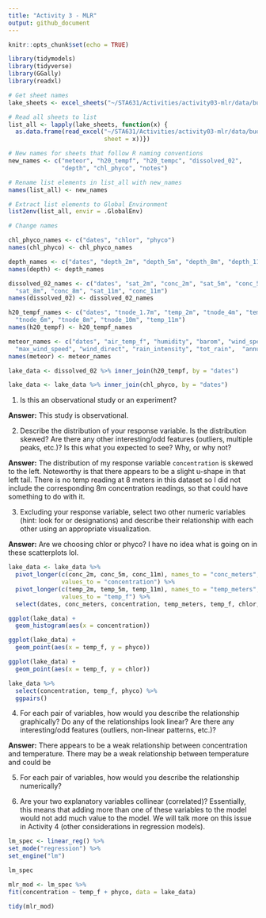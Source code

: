 ```yaml
---
title: "Activity 3 - MLR"
output: github_document
---
```


```r

knitr::opts_chunk$set(echo = TRUE)

library(tidymodels)
library(tidyverse)
library(GGally)
library(readxl)

```


```r

# Get sheet names
lake_sheets <- excel_sheets("~/STA631/Activities/activity03-mlr/data/buoy-2011-2020.xlsx")  

# Read all sheets to list
list_all <- lapply(lake_sheets, function(x) {       
  as.data.frame(read_excel("~/STA631/Activities/activity03-mlr/data/buoy-2011-2020.xlsx", 
                           sheet = x))})

# New names for sheets that follow R naming conventions
new_names <- c("meteor", "h20_tempf", "h20_tempc", "dissolved_02", 
               "depth", "chl_phyco", "notes")

# Rename list elements in list_all with new_names
names(list_all) <- new_names

# Extract list elements to Global Environment
list2env(list_all, envir = .GlobalEnv)

```




```r

# Change names

chl_phyco_names <- c("dates", "chlor", "phyco")
names(chl_phyco) <- chl_phyco_names

depth_names <- c("dates", "depth_2m", "depth_5m", "depth_8m", "depth_11m")
names(depth) <- depth_names

dissolved_02_names <- c("dates", "sat_2m", "conc_2m", "sat_5m", "conc_5m",
  "sat_8m", "conc_8m", "sat_11m", "conc_11m")
names(dissolved_02) <- dissolved_02_names

h20_tempf_names <- c("dates", "tnode_1.7m", "temp_2m", "tnode_4m", "temp_5m", 
  "tnode_6m", "tnode_8m", "tnode_10m", "temp_11m")
names(h20_tempf) <- h20_tempf_names

meteor_names <- c("dates", "air_temp_f", "humidity", "barom", "wind_speed",
  "max_wind_speed", "wind_direct", "rain_intensity", "tot_rain",  "annual_rain_accum", "inter_rain")
names(meteor) <- meteor_names

```


```r

lake_data <- dissolved_02 %>% inner_join(h20_tempf, by = "dates")

lake_data <- lake_data %>% inner_join(chl_phyco, by = "dates")

```


1. Is this an observational study or an experiment?

**Answer:** This study is observational.

2. Describe the distribution of your response variable. Is the distribution skewed? Are there any other interesting/odd features (outliers, multiple peaks, etc.)?  Is this what you expected to see? Why, or why not?

**Answer:** The distribution of my response variable `concentration` is skewed to the left.
Noteworthy is that there appears to be a slight u-shape in that left tail. There is no temp reading at 8 meters in this dataset so I did not include the corresponding 8m concentration readings, so that could have something to do with it.

3. Excluding your response variable, select two other numeric variables (hint: look for <dbl> or <int> designations) and describe their relationship with each other using an appropriate visualization.

**Answer:** Are we choosing chlor or phyco? I have no idea what is going on in these scatterplots lol.

```r

lake_data <- lake_data %>% 
  pivot_longer(c(conc_2m, conc_5m, conc_11m), names_to = "conc_meters", 
               values_to = "concentration") %>% 
  pivot_longer(c(temp_2m, temp_5m, temp_11m), names_to = "temp_meters", 
               values_to = "temp_f") %>% 
  select(dates, conc_meters, concentration, temp_meters, temp_f, chlor, phyco)


```



```r

ggplot(lake_data) +
  geom_histogram(aes(x = concentration))

ggplot(lake_data) +
  geom_point(aes(x = temp_f, y = phyco))

ggplot(lake_data) +
  geom_point(aes(x = temp_f, y = chlor))

```

```r

lake_data %>% 
  select(concentration, temp_f, phyco) %>% 
  ggpairs()

```

4. For each pair of variables, how would you describe the relationship graphically? Do any of the relationships look linear? Are there any interesting/odd features (outliers, non-linear patterns, etc.)?

**Answer:** There appears to be a weak relationship between concentration and temperature. There may be a weak relationship between temperature and could be 

5. For each pair of variables, how would you describe the relationship numerically?

6. Are your two explanatory variables collinear (correlated)? Essentially, this means that adding more than one of these variables to the model would not add much value to the model. We will talk more on this issue in Activity 4 (other considerations in regression models).


```r

lm_spec <- linear_reg() %>%
set_mode("regression") %>%
set_engine("lm")

lm_spec

mlr_mod <- lm_spec %>% 
fit(concentration ~ temp_f + phyco, data = lake_data)

tidy(mlr_mod)



```




